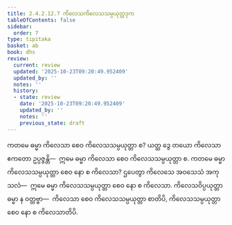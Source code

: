 ```yaml
---
title: 2.4.2.12.7 ကိလေသကိလေသသမ္ပယုတ္တဒုက
tableOfContents: false
sidebar:
  order: 7
type: tipitaka
basket: ab
book: dhs
review:
  current: review
  updated: '2025-10-23T09:20:49.952409'
  updated_by: ''
  notes: ''
  history:
  - state: review
    date: '2025-10-23T09:20:49.952409'
    updated_by: ''
    notes: ''
    previous_state: draft
---
```



<ReviewStatus review={frontmatter.review} showDetails={true} />

<HypothesisAnnotation frontmatter={frontmatter} />

<DynamicBreadcrumb />

<Division number="1577" book="dhs" e="ch" v="29" p="292">

<Paragraph number="2288" book="dhs">
ကတမေ ဓမ္မာ ကိလေသာ စေဝ ကိလေသသမ္ပယုတ္တာ စ? ယတ္ထ ဒွေ တယော ကိလေသာ ဧကတော ဥပ္ပဇ္ဇန္တိ—  ဣမေ ဓမ္မာ ကိလေသာ စေဝ ကိလေသသမ္ပယုတ္တာ စ.
</Paragraph>

</Division>
<Division number="1578" book="dhs" e="ch" v="29" p="293">

<Paragraph number="2289" book="dhs">
ကတမေ ဓမ္မာ ကိလေသသမ္ပယုတ္တာ စေဝ နော စ ကိလေသာ? ဌပေတွာ ကိလေသေ အဝသေသံ အကုသလံ—  ဣမေ ဓမ္မာ ကိလေသသမ္ပယုတ္တာ စေဝ နော စ ကိလေသာ. ကိလေသဝိပ္ပယုတ္တာ ဓမ္မာ န ဝတ္တဗ္ဗာ—  ကိလေသာ စေဝ ကိလေသသမ္ပယုတ္တာ စာတိပိ, ကိလေသသမ္ပယုတ္တာ စေဝ နော စ ကိလေသာတိပိ.
</Paragraph>
</Division>